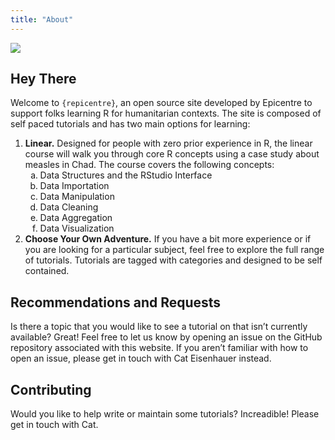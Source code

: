 ```yaml
---
title: "About"
---
```


<img src='img/llama_full.svg' id='about'>

Hey There
----------------------------------------------------------------------------------------------------
Welcome to `{repicentre}`, an open source site developed by Epicentre to support folks learning R for humanitarian contexts. The site is composed of self paced tutorials and has two main options for learning:

1. **Linear.** Designed for people with zero prior experience in R, the linear course will walk you through core R concepts using a case study about measles in Chad. The course covers the following concepts:
    a. Data Structures and the RStudio Interface
    b. Data Importation
    c. Data Manipulation
    d. Data Cleaning
    e. Data Aggregation
    f. Data Visualization
2. **Choose Your Own Adventure.** If you have a bit more experience or if you are looking for a particular subject, feel free to explore the full range of tutorials. Tutorials are tagged with categories and designed to be self contained.

Recommendations and Requests
----------------------------------------------------------------------------------------------------
Is there a topic that you would like to see a tutorial on that isn't currently available? Great! Feel free to let us know by opening an issue on the GitHub repository associated with this website. If you aren't familiar with how to open an issue, please get in touch with Cat Eisenhauer instead.

Contributing
----------------------------------------------------------------------------------------------------
Would you like to help write or maintain some tutorials? Increadible! Please get in touch with Cat.
